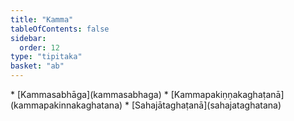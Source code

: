 ```yaml
---
title: "Kamma"
tableOfContents: false
sidebar:
  order: 12
type: "tipitaka"
basket: "ab"
---
```



<DynamicBreadcrumb />



<TableOfContents>
* [Kammasabhāga](kammasabhaga)
* [Kammapakiṇṇakaghaṭanā](kammapakinnakaghatana)
* [Sahajātaghaṭanā](sahajataghatana)
</TableOfContents>